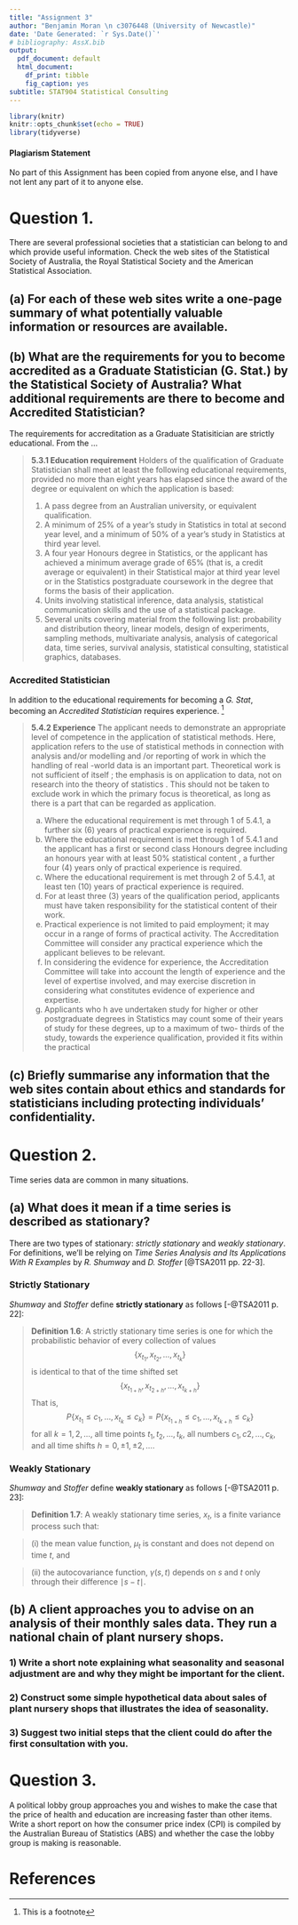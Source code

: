 ```yaml
---
title: "Assignment 3"
author: "Benjamin Moran \n c3076448 (University of Newcastle)"
date: 'Date Generated: `r Sys.Date()`'
# bibliography: AssX.bib
output:
  pdf_document: default
  html_document:
    df_print: tibble
    fig_caption: yes
subtitle: STAT904 Statistical Consulting
---
```


```r
library(knitr)
knitr::opts_chunk$set(echo = TRUE)
library(tidyverse)
```

#### Plagiarism Statement 
No part of this Assignment has been copied from anyone else, and I have not lent any part of it to anyone else.

# Question 1. 

There are several professional societies that a statistician can belong to and which provide useful information. Check the web sites of the Statistical Society of Australia, the Royal Statistical Society and the American Statistical Association.

## (a) For each of these web sites write a one-page summary of what potentially valuable information or resources are available.

## (b) What are the requirements for you to become accredited as a Graduate Statistician (G. Stat.) by the Statistical Society of Australia? What additional requirements are there to become and Accredited Statistician?

The requirements for accreditation as a Graduate Statisitician are strictly educational. From the ...

> __5.3.1 Education requirement__
Holders of the qualification of Graduate Statistician shall meet at least the following educational requirements, provided no more than eight years has elapsed since the award of the degree or equivalent on which the application is based: 
>
1.  A pass degree from an Australian university, or equivalent qualification.
2.  A minimum of 25% of a year's study in Statistics in total at second year level, and a minimum of 50% of a year's study in Statistics at third year level. 
3.  A four year Honours degree in Statistics, or the applicant has achieved a minimum average grade of 65% (that is, a credit average or equivalent) in their Statistical major at third year level or in the Statistics postgraduate coursework in the degree that forms the basis of their application.
4.  Units involving statistical inference, data analysis, statistical communication skills and the use of a statistical package. 
5.  Several units covering material from the following list: probability and distribution theory, linear models, design of experiments, sampling methods, multivariate analysis, analysis of categorical data, time series, survival analysis, statistical consulting, statistical graphics, databases. 

### Accredited Statistician

In addition to the educational requirements for becoming a _G. Stat_, becoming an _Accredited Statistician_ requires experience. [^#]

> __5.4.2 Experience__ The applicant needs to demonstrate an appropriate level of competence in the  application of statistical methods. Here, application refers to the use of  statistical methods in connection with analysis and/or modelling and /or  reporting of work in which the handling of real -world  data is an important part.  Theoretical work is not sufficient of itself ; the emphasis is on application to  data, not on research into the theory of statistics . This should not be taken to  exclude  work in which the primary focus is theoretical, as long as there is a  part that can be regarded as application. 
>
a. Where the educational requirement is met through 1 of  5.4.1,  a further  six (6) years of practical experience is required. 
b. Where the educational requirement is met through 1  of 5.4.1  and the  applicant has a  first or second class Honours degree including an  honours year with at least 50% statistical content , a further four (4)  years  only  of practical experience is required. 
c. Where the educational requirement is met  through  2 of 5.4.1,  at least  ten (10) years of practical experience is required. 
d. For at least three (3)  years of the qualification period, applicants must  have taken  responsibility for the statistical content of their work. 
e. Practical experience is not limited to paid employment; it may occur in  a range of forms of practical activity. The Accreditation Committee will  consider any practical experience which the applicant believes to be  relevant. 
f. In considering the evidence for experience, the Accreditation  Committee will take into account the length of experience and the level  of expertise involved, and may exercise discretion in considering what  constitutes  evidence of experience and expertise. 
g. Applicants who h ave undertaken study for higher or other  postgraduate degrees in Statistics may count some of their years of  study for these degrees, up to a maximum of two- thirds of the study,  towards the experience qualification, provided it fits within the practical   


## (c) Briefly summarise any information that the web sites contain about ethics and standards for statisticians including protecting individuals’ confidentiality.


# Question 2. 

Time series data are common in many situations.

## (a) What does it mean if a time series is described as stationary?

There are two types of stationary: _strictly stationary_ and _weakly stationary_. For definitions, we'll be relying on _Time Series Analysis and Its Applications With R Examples_ by _R. Shumway_ and _D. Stoffer_ [@TSA2011 pp. 22-3].

### Strictly Stationary

_Shumway_ and _Stoffer_ define __strictly stationary__ as follows [-@TSA2011 p. 22]: 

> __Definition 1.6__: A strictly stationary time series is one for which the probabilistic behavior of every collection of values
$$
\{x_{t_1}, x_{t_2}, \hdots, x_{t_k}\}
$$
is identical to that of the time shifted set
$$
\{ x_{t_{1+h}}, x_{t_{2+h}}, \hdots, x_{t_{k+h}} \}
$$
That is,
$$
P\{ x_{t_1} \leq c_1, \hdots, x_{t_k} \leq c_k \} = P\{x_{t_{1+h}} \leq c_1, \hdots, x_{t_{k+h}} \leq c_k \}
$$
for all $k = 1, 2, \hdots,$ all time points $t_1, t_2, \hdots, t_k,$ all numbers $c_1, c2,\hdots, c_k,$ and all time shifts $h = 0,\pm 1, \pm 2, \hdots.$

### Weakly Stationary
 
_Shumway_ and _Stoffer_ define __weakly stationary__ as follows [-@TSA2011 p. 23]: 
 
> __Definition 1.7__:  A weakly stationary time series, $x_t$, is a finite variance process such that:

> \quad (i) the mean value function, $\mu_t$ is constant and does not depend on time $t$, and 

> \quad (ii) the autocovariance function, $\gamma(s, t)$ depends on $s$ and $t$ only through their difference $\mid s - t \mid$.

## (b) A client approaches you to advise on an analysis of their monthly sales data. They run a national chain of plant nursery shops.

### 1) Write a short note explaining what seasonality and seasonal adjustment are and why they might be important for the client.

### 2) Construct some simple hypothetical data about sales of plant nursery shops that illustrates the idea of seasonality.

### 3) Suggest two initial steps that the client could do after the first consultation with you.

# Question 3.

A political lobby group approaches you and wishes to make the case that the price of health and education are increasing faster than other items. Write a short report on how the consumer price index (CPI) is compiled by the Australian Bureau of Statistics (ABS) and whether the case the lobby group is making is reasonable.


# References


[^#]: This is a footnote
